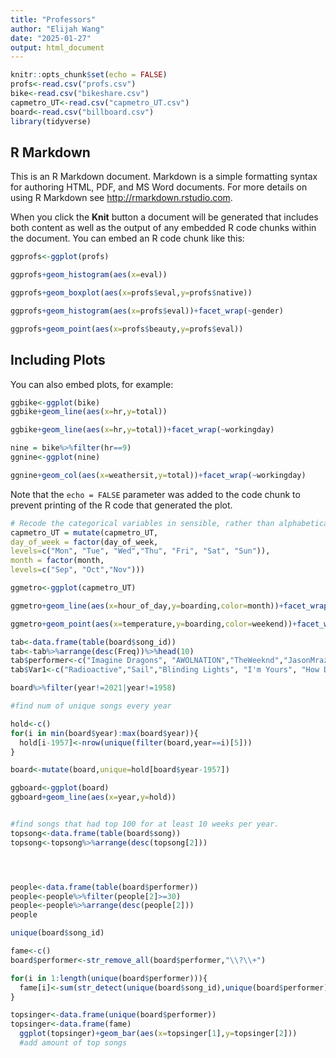 ---
title: "Professors"
author: "Elijah Wang"
date: "2025-01-27"
output: html_document
---

```{r setup, include=FALSE}
knitr::opts_chunk$set(echo = FALSE)
profs<-read.csv("profs.csv")
bike<-read.csv("bikeshare.csv")
capmetro_UT<-read.csv("capmetro_UT.csv")
board<-read.csv("billboard.csv")
library(tidyverse)
```

## R Markdown

This is an R Markdown document. Markdown is a simple formatting syntax for authoring HTML, PDF, and MS Word documents. For more details on using R Markdown see <http://rmarkdown.rstudio.com>.

When you click the **Knit** button a document will be generated that includes both content as well as the output of any embedded R code chunks within the document. You can embed an R code chunk like this:

```{r cars}
ggprofs<-ggplot(profs)

ggprofs+geom_histogram(aes(x=eval))

ggprofs+geom_boxplot(aes(x=profs$eval,y=profs$native))

ggprofs+geom_histogram(aes(x=profs$eval))+facet_wrap(~gender)

ggprofs+geom_point(aes(x=profs$beauty,y=profs$eval))
```

## Including Plots

You can also embed plots, for example:

```{r pressure, echo=FALSE}
ggbike<-ggplot(bike)
ggbike+geom_line(aes(x=hr,y=total))

ggbike+geom_line(aes(x=hr,y=total))+facet_wrap(~workingday)

nine = bike%>%filter(hr==9)
ggnine<-ggplot(nine)

ggnine+geom_col(aes(x=weathersit,y=total))+facet_wrap(~workingday)
```

Note that the `echo = FALSE` parameter was added to the code chunk to prevent printing of the R code that generated the plot.
```{r}


# Recode the categorical variables in sensible, rather than alphabetical, order
capmetro_UT = mutate(capmetro_UT,
day_of_week = factor(day_of_week,
levels=c("Mon", "Tue", "Wed","Thu", "Fri", "Sat", "Sun")),
month = factor(month,
levels=c("Sep", "Oct","Nov")))

ggmetro<-ggplot(capmetro_UT)

ggmetro+geom_line(aes(x=hour_of_day,y=boarding,color=month))+facet_wrap(~day_of_week)

ggmetro+geom_point(aes(x=temperature,y=boarding,color=weekend))+facet_wrap(~hour_of_day)
```
```{r}

tab<-data.frame(table(board$song_id))
tab<-tab%>%arrange(desc(Freq))%>%head(10)
tab$performer<-c("Imagine Dragons", "AWOLNATION","TheWeeknd","JasonMraz","AnnRimes","OneRepublic", "LMFAO Featuring Lauren Bennett & GoonRock","Jewel","Adele","Carrie Underwood")
tab$Var1<-c("Radioactive","Sail","Blinding Lights", "I'm Yours", "How Do I Live", "Counting Stars", "Party Rock Anthem", "Foolish Games/You Were Meant for Me","Rolling in the Deep","Before He Cheats")

board%>%filter(year!=2021|year!=1958)

#find num of unique songs every year

hold<-c()
for(i in min(board$year):max(board$year)){
  hold[i-1957]<-nrow(unique(filter(board,year==i)[5]))  
}

board<-mutate(board,unique=hold[board$year-1957])

ggboard<-ggplot(board)
ggboard+geom_line(aes(x=year,y=hold))


#find songs that had top 100 for at least 10 weeks per year.
topsong<-data.frame(table(board$song))
topsong<-topsong%>%arrange(desc(topsong[2]))




people<-data.frame(table(board$performer))
people<-people%>%filter(people[2]>=30)
people<-people%>%arrange(desc(people[2]))
people

unique(board$song_id)

fame<-c()
board$performer<-str_remove_all(board$performer,"\\?\\+")

for(i in 1:length(unique(board$performer))){
  fame[i]<-sum(str_detect(unique(board$song_id),unique(board$performer)[i]))  
}

topsinger<-data.frame(unique(board$performer))
topsinger<-data.frame(fame)
  ggplot(topsinger)+geom_bar(aes(x=topsinger[1],y=topsinger[2]))
  #add amount of top songs
```

